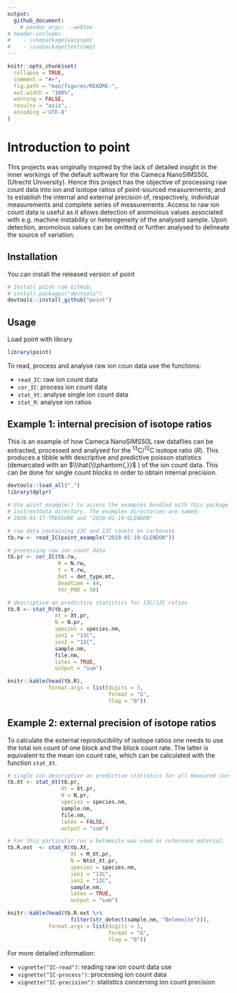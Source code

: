 ```yaml
---
output: 
  github_document:
    # pandoc_args: --webtex 
# header-includes:
#    - \usepackage{wasysym}
#    - \usepackage{textcomp}
---
```

<!--  use the --webtex argument in the YAML to render equations -->


```r
knitr::opts_chunk$set(
  collapse = TRUE,
  comment = "#>",
  fig.path = "man/figures/README-",
  out.width = "100%",
  warning = FALSE, 
  results = "asis",
  encoding ='UTF-8'
)
```

# Introduction to point

<!-- badges: start -->
<!-- badges: end -->

This projects was originally inspired by the lack of detailed insight in the inner workings of the default software for the Cameca NanoSIMS50L (Utrecht University). Hence this project has the objective of processing raw count data into ion and isotope ratios of point-sourced measurements; and to establish the internal and external precision of, respectively, individual measurements and complete series of measurements. Access to raw ion count data is useful as it allows detection of anomolous values associated with e.g. machine instability or heterogeneity of the analysed sample. Upon detection, anomolous values can be omitted or further analysed to delineate the source of variation.

## Installation

You can install the released version of point 

``` r
# Install point rom GitHub:
# install.packages("devtools")
devtools::install_github("point")
```

## Usage

Load point with library

```r
library(point)
```

To read, process and analyse raw ion coun data use the functions:

* `read_IC`: raw ion count data
* `cor_IC`: process ion count data
* `stat_Xt`: analyse single ion count data
* `stat_R`: analyse ion ratios

## Example 1: internal precision of isotope ratios

This is an example of how Cameca NanoSIMS50L raw datafiles can be extracted, processed and analysed for the ^13^C/^12^C isotope ratio ($R$). This produces a tibble with descriptive and predictive poisson statistics (demarcated with an $\\\hat{\\\phantom{,}}$ ) of the ion count data. This can be done for single count blocks in order to obtain internal precision.

```r
devtools::load_all(".")
library(dplyr)
```


```r
# Use point_example() to access the examples bundled with this package in the
# inst/extdata directory. The examples directories are named:
# 2020-01-17-TREASURE and "2018-01-19-GLENDON"

# raw data containing 13C and 12C counts on carbonate
tb.rw <- read_IC(point_example("2018-01-19-GLENDON"))

# processing raw ion count data
tb.pr <- cor_IC(tb.rw, 
                N = N.rw, 
                t = t.rw, 
                Det = det_type.mt, 
                deadtime = 44, 
                thr_PHD = 50)

# descriptive an predictive statistics for 13C/12C ratios
tb.R <- stat_R(tb.pr, 
               Xt = Xt.pr, 
               N = N.pr, 
               species = species.nm, 
               ion1 = "13C", 
               ion2 = "12C", 
               sample.nm, 
               file.nm, 
               latex = TRUE, 
               output = "sum")

knitr::kable(head(tb.R),
             format.args = list(digits = 3, 
                                format = "G", 
                                flag = "0")) 
```


## Example 2: external precision of isotope ratios

To calculate the external reproducibility of isotope ratios one needs to use the total ion count of one block and the block count rate. The latter is equivalent to the mean ion count rate, which can be calculated with the function `stat_Xt`. 
  
```r
# single ion descriptive an predictive statistics for all measured ions
tb.Xt <- stat_Xt(tb.pr, 
                 Xt = Xt.pr, 
                 N = N.pr, 
                 species = species.nm, 
                 sample.nm, 
                 file.nm,
                 latex = FALSE,
                 output = "sum")

# For this particular run a belemnite was used as reference material. 
tb.R.ext  <- stat_R(tb.Xt, 
                    Xt = M_Xt.pr, 
                    N = Ntot_Xt.pr, 
                    species = species.nm, 
                    ion1 = "13C", 
                    ion2 = "12C",  
                    sample.nm, 
                    latex = TRUE,
                    output = "sum")

knitr::kable(head(tb.R.ext %>% 
                    filter(str_detect(sample.nm, "Belemnite"))),
             format.args = list(digits = 3, 
                                format = "G", 
                                flag = "0")) 
```

For more detailed information:

* `vignette("IC-read")`: reading raw ion count data use
* `vignette("IC-process")`: processing ion count data   
* `vignette("IC-precision")`: statistics concerning ion count precision
